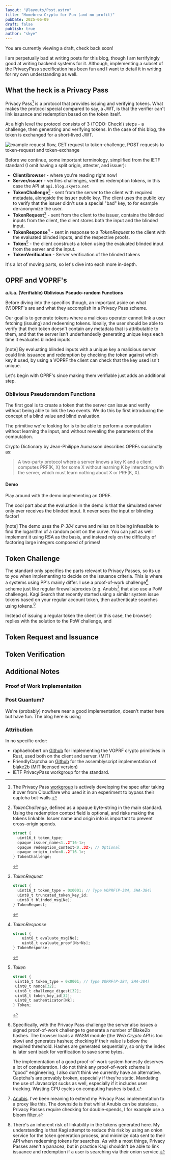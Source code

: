 ```yaml
---
layout: "@layouts/Post.astro"
title: "Homebrew Crypto for Fun (and no profit)"
pubDate: 2025-06-09
draft: false
publish: true
author: "skye"
---
```



<div class="w-full bg-red-500/25 py-3 px-2 rounded mb-5 shadow border
border-red-500/75">You are currently viewing a draft, check back soon!</div>

I am perpetually bad at writing posts for this blog, though I am terrifyingly
good at writing backend systems for it. Although, implementing a subset of the
PrivacyPass specification has been fun and I want to detail it in writing for my
own understanding as well.


## What the heck is a Privacy Pass

Privacy Pass[^privpass_ietf_wg] is a protocol that provides issuing and
verifying tokens. What makes the protocol special compared to say, a <abbr
class="smallcaps">JWT</abbr>, is that the verifier can't link issuance and
redemption based on the token itself.

At a high level the protocol consists of 3 (TODO: Check!) steps - a challenge,
then generating and verifying tokens. In the case of this blog, the token is
exchanged for a short-lived <abbr class="smallcaps">JWT</abbr>.

<img src="https://blog.cdn.skyeto.net/p/homebrew-crypto/token_flow.png"
alt="example request flow, GET request to token-challenge, POST requests to
token-request and token-exchange"/>

Before we continue, some important terminology, simplified from the IETF
standard (I omit having a split origin, attester, and issuer):

* **Client/browser** - where you're reading right now!
* **Server/issuer** - verifies challenges, verifies redemption tokens, in this
  case the API at `api.blog.skyeto.net`
* **TokenChallenge**[^token_chall_struct] - sent from the server to the client
  with required metadata, alongside the issuer public key. The client uses the
  public key to verify that the issuer didn't use a special "bad" key, to for
  example de-anonymize the user.
* **TokenRequest**[^token_req_struct] - sent from the client to the issuer,
  contains the blinded inputs from the client, the client stores both the input
  and the blinded input.
* **TokenResponse**[^token_resp_struct] - sent in response to a *TokenRequest*
  to the client with the evaluated blinded inputs, and the respective proofs.
* **Token**[^token_struct] - the client constructs a token using the evaluated
  blinded input from the server and the input.
* **TokenVerification** - Server verification of the blinded tokens

It's a lot of moving parts, so let's dive into each more in-depth.


## OPRF and VOPRF's
**a.k.a. (Verifiable) Oblivious Pseudo-random Functions**

Before diving into the specifics though, an important aside on what <abbr
class="smallcaps">(V)OPRF</abbr>'s are and what they accomplish in a Privacy
Pass scheme.

Our goal is to generate tokens where a malicious operator cannot link a user
fetching (issuing) and redeeming tokens. Ideally, the user should be able to
verify that their token doesn't contain any metadata that is attributable to
them, and that the server isn't underhandedly generating unique keys each time
it evaluates blinded inputs.

[note] By evaluating blinded inputs with a unique key a malicious server could
link issuance and redemption by checking the token against which key it used, by
using a VOPRF the client can check that the key used isn't unique.

Let's begin with <abbr class="smallcaps">OPRF</abbr>'s since making them
verifiable just adds an additional step.

### Oblivious Pseudorandom Functions

The first goal is to create a token that the server can issue and verify without
being able to link the two events. We do this by first introducing the concept
of a blind value and blind evaluation.

The primitive we're looking for is to be able to perform a computation without
learning the input, and without revealing the parameters of the computation.

Crypto Dictionary by Jean-Philippe Aumasson describes OPRFs succinctly as:
> A two-party protocol where a server knows a key K and a client computes PRF(K,
X) for some X without learning K by interacting with the server, which must
learn nothing about X or PRF(K, X).

#### Demo
Play around with the demo implementing an OPRF.
<OPRF client:load />

The cool part about the evaluation in the demo is that the simulated server only
ever receives the blinded input. It never sees the input or blinding factor!

[note] The demo uses the *P-384* curve and relies on it being infeasible to find
the logarithm of a random point on the curve. You can just as well implement it using RSA as
the basis, and instead rely on the difficulty of factoring large integers
composed of primes!

## Token Challenge

The standard only specifies the parts relevant to Privacy Passes, so its up to
you when implementing to decide on the issuance criteria. This is where a
systems using PP's mainly differ. I use a proof-of-work challenge[^pow] scheme
just like regular firewalls/proxies (e.g. Anubis[^anubis] that also use a <abbr
class="smallcaps">PoW</abbr> challenge). Kagi Search that recently started using
a similar system issue tokens based on your regular account token, then
authenticate searches using tokens.[^kagi]

Instead of issuing a regular token the client (in this case, the browser)
replies with the solution to the <abbr class="smallcaps">PoW</abbr> challenge,
and

## Token Request and Issuance

## Token Verification




## Additional Notes
### Proof of Work Implementation

### Post Quantum?
We're (probably) nowhere near a good implementation, doesn't matter here but
have fun. The blog here is using

### Attribution
In no specific order:
* raphaelrobert on [Github](https://github.com/raphaelrobert) for implementing
  the <abbr class="smallcaps">VOPRF</abbr> crypto primitives in Rust, used both
  on the client and server. (MIT)
* FriendlyCaptcha on
  [Github](https://github.com/FriendlyCaptcha/friendly-pow/blob/ac5ad25fb635826b8a3f8dd119f69e4cdde42394/src/blake2b/blake2b64.ts)
  for the assemblyscript implementation of blake2b (MIT licensed version)
* <abbr class="smallcaps">IETF</abbr> PrivacyPass workgroup for the standard.

[^privpass_ietf_wg]: The Privacy Pass
[workgroup](https://datatracker.ietf.org/wg/privacypass/about/) is actively
developing the spec after taking it over from Cloudflare who used it in an
experiment to bypass their captcha bot-walls.

[^pow]: Specifically, with the Privacy Pass challenge the server also issues a
    signed proof-of-work challenge to generate a number of Blake2b hashes. The
    browser loads a <abbr class="smallcaps">WASM</abbr> module (the *Web Crypto
    API* is too slow) and generates hashes; checking if their value is below the
    required threshold. Hashes are generated sequentially, so only the index is
    later sent back for verification to save some bytes.
    
    The implementation of a good proof-of-work system honestly deserves a lot of consideration. I do not think any proof-of-work scheme is "good" engineering, I also don't think we currently have an alternative. Captcha's are provably broken, especially if they're static. Mandating the use of Javascript sucks as well, especially if it includes user tracking. Wasting CPU cycles on computing hashes is bad.

[^anubis]: [Anubis](https://github.com/TecharoHQ/anubis). I've been meaning to
    extend my Privacy Pass implementation to a proxy like this. The downside is
    that whilst Anubis can be stateless, Privacy Passes require checking for
    double-spends, I for example use a bloom filter.

[^kagi]: There's an inherent risk of linkability in the tokens generated here.
    My understanding is that Kagi attempt to reduce this risk by using an onion
    service for the token generation process, and minimize data sent to their
    API when redeeming tokens for searches. As with a most things, Privacy
    Passes aren't a panacea, but in practice Kagi shouldn't be able to link
    issuance and redemption if a user is searching via their onion service.

[^token_chall_struct]:
    *TokenChallenge*, defined as a opaque byte-string in the main standard.
    Using the redemption context field is optional, and risks making the tokens
    linkable. Issuer name and origin info is important to prevent cross-origin spends.
    ```go
    struct {
      uint16_t token_type;
      opaque issuer_name<1..2^16-1>;
      opaque redemption_context<0..32>; // Optional
      opaque origin_info<0..2^16-1>;
    } TokenChallenge;
    ```
[^token_req_struct]: 
    *TokenRequest*
    ```go
    struct {
      uint16_t token_type = 0x0001; // Type VOPRF(P-384, SHA-384)
      uint8_t truncated_token_key_id;
      uint8_t blinded_msg[Ne];
    } TokenRequest;
    ```
[^token_resp_struct]:
    *TokenResponse*
    ```go
    struct {
        uint8_t evaluate_msg[Ne];
        uint8_t evaluate_proof[Ns+Ns];
    } TokenResponse;
    ```

[^token_struct]:
    *Token*
    ```go
    struct {
     uint16_t token_type = 0x0001; // Type VOPRF(P-384, SHA-384)
     uint8_t nonce[32];
     uint8_t challenge_digest[32];
     uint8_t token_key_id[32];
     uint8_t authenticator[Nk];
    } Token;
    ```
